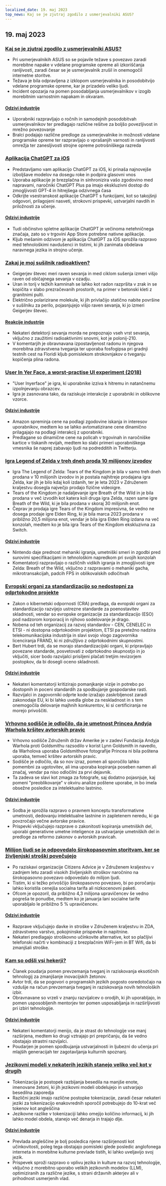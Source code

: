 ```yaml
---
localized_date: 19. maj 2023
top_news: Kaj se je zjutraj zgodilo z usmerjevalniki ASUS?
---
```


## 19. maj 2023

### [Kaj se je zjutraj zgodilo z usmerjevalniki ASUS?](https://www.downtowndougbrown.com/2023/05/what-happened-with-asus-routers-this-morning/)

- Pri usmerjevalnikih ASUS so se pojavile težave s povezavo zaradi morebitne napake v vdelane programske opreme ali izkoriščanja ranljivosti, zaradi česar se je usmerjevalnik zrušil in onemogočil internetne storitve.
- Težava je bila odpravljena z izklopom usmerjevalnika in posodobitvijo vdelane programske opreme, kar je prizadelo veliko ljudi.
- Incident opozarja na pomen posodabljanja usmerjevalnikov v izogib morebitnim varnostnim napakam in okvaram.

#### [Odzivi industrije](http://news.ycombinator.com/item?id=35983866)

- Uporabniki razpravljajo o ročnih in samodejnih posodobitvah usmerjevalnikov ter predlagajo različne rešitve za boljšo povezljivost in mrežno povezovanje
- Bralci podajajo različne predloge za usmerjevalnike in možnosti vdelane programske opreme ter razpravljajo o vprašanjih varnosti in ranljivosti omrežja ter zanesljivosti strojne opreme potrošniškega razreda

### [Aplikacija ChatGPT za iOS](https://openai.com/blog/introducing-the-chatgpt-app-for-ios)

- Predstavljamo vam aplikacijo ChatGPT za iOS, ki prinaša najnovejše izboljšave modelov na dosegu roke in podpira glasovni vnos
- Uporaba aplikacije je brezplačna in sinhronizira vašo zgodovino med napravami, naročniki ChatGPT Plus pa imajo ekskluzivni dostop do zmogljivosti GPT-4 in hitrejšega odzivnega časa
- Odkrijte vsestranskost aplikacije ChatGPT s funkcijami, kot so takojšnji odgovori, prilagojeni nasveti, strokovni prispevki, ustvarjalni navdih in priložnosti za učenje.

#### [Odzivi industrije](http://news.ycombinator.com/item?id=35990552)

- Tudi občinstvo spletne aplikacije ChatGPT je večinoma netehničnega značaja, zato so v trgovini App Store potrebne nativne aplikacije.
- Kljub mešanim odzivom je aplikacija ChatGPT za iOS sprožila razpravo med tehnološkimi navdušenci in tistimi, ki jih zanimata obdelava naravnega jezika in strojno učenje.

### [Zakaj je moj sušilnik radioaktiven?](https://physics.stackexchange.com/questions/764460/why-is-my-dryer-radioactive)

- Geigerjev števec meri raven sevanja in med ciklom sušenja izmeri višjo raven od običajnega sevanja v ozadju.
- Uran in torij v težkih kamninah se lahko kot radon razpršita v zrak in se kopičita v slabo prezračevanih prostorih, na primer v betonski kleti z granitnimi pulti.
- Električno polarizirane molekule, ki jih privlačijo statično nabite površine v sušilniku za perilo, pojasnjujejo višjo raven sevanja, ki jo izmeri Geigerjev števec.

#### [Reakcije industrije](http://news.ycombinator.com/item?id=35990858)

- Nekateri detektorji sevanja morda ne prepoznajo vseh vrst sevanja, vključno z zaužitimi radioaktivnimi snovmi, kot je polonij-210.
- V komentarjih je obravnavana izpostavljenost radonu in njegova morebitna zdravstvena tveganja ter uporaba fosfogipsa pri gradnji testnih cest na Floridi kljub pomislekom strokovnjakov o tveganju kopičenja plina radona.

### [User In Yer Face, a worst-practise UI experiment (2018)](https://userinyerface.com/)

- "User Inyerface" je igra, ki uporabnike izziva k hitremu in natančnemu izpolnjevanju obrazcev.
- Igra je zasnovana tako, da raziskuje interakcije z uporabniki in oblikovne vzorce.

#### [Odzivi industrije](http://news.ycombinator.com/item?id=35985240)

- Amazon spreminja cene na podlagi zgodovine iskanja in interesov uporabnikov, medtem ko se lahko avtomatizirane cene dinamično prilagajajo na podlagi interakcij z uporabniki.
- Predlagane so dinamične cene na policah v trgovinah in naročniške kartice v tiskanih revijah, medtem ko slabi primeri uporabniškega vmesnika še naprej zabavajo ljudi na podredditih in Twitterju.

### [Igra Legend of Zelda v treh dneh proda 10 milijonov izvodov](https://finance.yahoo.com/news/legend-zelda-game-sells-10-172603983.html)

- Igra The Legend of Zelda: Tears of the Kingdom je bila v samo treh dneh prodana v 10 milijonih izvodov in je postala najhitreje prodajana igra Zelda, kar jih je bilo kdaj koli izdanih, ter je leta 2023 v Združenem kraljestvu dosegla največjo prodajo fizične videoigre.
- Tears of the Kingdom je nadaljevanje igre Breath of the Wild in je bila prodana v več izvodih kot katera koli druga igra Zelda, razen same igre Breath of the Wild, ki je bila prodana v skoraj 30 milijonih enot.
- Čeprav je prodaja igre Tears of the Kingdom impresivna, še vedno ne dosega prodaje igre Elden Ring, ki je bila marca 2023 prodana v približno 20,5 milijona enot, vendar je bila igra Elden Ring izdana na več konzolah, medtem ko je bila igra Tears of the Kingdom ekskluzivna za Switch.

#### [Odzivi industrije](http://news.ycombinator.com/item?id=35986956)

- Nintendo daje prednost mehaniki igranja, umetniški smeri in zgodbi pred surovimi specifikacijami in tehnološkim napredkom pri svojih konzolah
- Komentatorji razpravljajo o različnih vidikih igranja in zmogljivosti igre Zelda: Breath of the Wild, vključno z razpravami o mehaniki gacha, mikrotransakcijah, padcih FPS in oblikovalskih odločitvah

### [Evropski organi za standardizacijo so nedostopni za odprtokodne projekte](https://blog.opensource.org/another-issue-with-the-cyber-resilience-act-european-standards-bodies-are-inaccessible-to-open-source-projects/)

- Zakon o kibernetski odpornosti (CRA) predlaga, da evropski organi za standardizacijo razvijejo ustrezne standarde za poenostavitev skladnosti, vendar so evropske organizacije za standardizacijo (ESO) pod nadzorom korporacij in njihovo sodelovanje je drago.
- Nobena od teh organizacij za razvoj standardov - CEN, CENELEC in ETSI - ni dostopna odprtokodnim projektom, ETSI pa pretežno nadzira telekomunikacijska industrija in slavi svojo vlogo zagovornika licenciranja FRAND, ki ni združljivo z odprtokodnimi skupnostmi.
- Bert Hubert trdi, da se morajo standardizacijski organi, ki pripravljajo povezane standarde, posvetovati z odprtokodno skupnostjo in jo vključiti, sicer bodo razvijalci prisiljeni plačati tretjim revizorjem postopkov, da bi dosegli oceno skladnosti.

#### [Odzivi industrije](http://news.ycombinator.com/item?id=35985590)

- Nekateri komentatorji kritizirajo pomanjkanje vizije in potrebo po dostopnih in poceni standardih za spodbujanje gospodarske rasti.
- Razvijalci in zagovorniki odprte kode izražajo zaskrbljenost zaradi zakonodaje EU, ki bi lahko uvedla globe za neskladnost in s tem onemogočila delovanje majhnih konkurentov, ki si certificiranja ne morejo privoščiti.

### [Vrhovno sodišče je odločilo, da je umetnost Princea Andyja Warhola kršitev avtorskih pravic](https://petapixel.com/2023/05/18/supreme-court-rules-andy-warhols-prince-art-is-copyright-infringement/)

- Vrhovno sodišče Združenih držav Amerike je v zadevi Fundacija Andyja Warhola proti Goldsmithu razsodilo v korist Lynn Goldsmith in navedlo, da Warholova uporaba Goldsmithove fotografije Princea ni bila poštena uporaba, temveč kršitev avtorskih pravic.
- Sodišče je odločilo, da so nov izraz, pomen ali sporočilo lahko pomembni za ugotovitev, ali ima uporaba kopiranja poseben namen ali značaj, vendar pa niso odločilni za prvi dejavnik.
- Ta zadeva se slavi kot zmaga za fotografe, saj dodatno pojasnjuje, kaj pomeni "preoblikovanje" v okviru analize poštene uporabe, in bo imela obsežne posledice za intelektualno lastnino.

#### [Odzivi industrije](http://news.ycombinator.com/item?id=35991725)

- Sodba je sprožila razpravo o pravnem konceptu transformativne umetnosti, dedovanju intelektualne lastnine in zapletenem neredu, ki ga povzročajo večne avtorske pravice.
- Prispevki vključujejo razprave o zakonitosti kopiranja umetniških del, uporabi generativne umetne inteligence za ustvarjanje umetniških del in predloge za reformo zakonov o avtorskih pravicah.

### [Milijon ljudi se je odpovedalo širokopasovnim storitvam, ker se življenjski stroški povečujejo](https://www.bbc.com/news/technology-65622403)

- Po raziskavi organizacije Citizens Advice je v Združenem kraljestvu v zadnjem letu zaradi visokih življenjskih stroškov naročnino na širokopasovno povezavo odpovedalo do milijon ljudi.
- Tistim, ki si težko privoščijo širokopasovno povezavo, bi po poročanju lahko koristila cenejša socialna tarifa ali nizkocenovni paketi.
- Ofcom je opozoril, da približno 4,3 milijona upravičencev še vedno pogreša te ponudbe, medtem ko je januarja lani socialne tarife uporabljalo le približno 5 % upravičencev.

#### [Odzivi industrije](http://news.ycombinator.com/item?id=35984928)

- Razprave vključujejo davke in stroške v Združenem kraljestvu in ZDA, zdravstveno varstvo, pokojninske prispevke in napitnine.
- Nekateri predlagajo stroškovno učinkovite alternative, kot so plačljivi telefonski načrti v kombinaciji z brezplačnim WiFi-jem in BT Wifi, da bi zmanjšali stroške.

### [Kam so odšli vsi hekerji?](https://morepablo.com/2023/05/where-have-all-the-hackers-gone.html)

- Članek poudarja pomen prevzemanja tveganj in raziskovanja eksotičnih tehnologij za zmanjšanje inovacijskih žetonov.
- Avtor trdi, da se pogovori o programskih jezikih pogosto osredotočajo na vzdušje na račun prevzemanja tveganj in raziskovanja novih tehnoloških izbir.
- Obravnavane so vrzeli v znanju razvijalcev o orodjih, ki jih uporabljajo, in pomen usposobljenih mentorjev ter pomen usposabljanja in razširljivosti pri izbiri tehnologije.

#### [Odzivi industrije](http://news.ycombinator.com/item?id=35986270)

- Nekateri komentatorji menijo, da je strast do tehnologije vse manj razširjena, medtem ko drugi vztrajajo pri prepričanju, da še vedno obstajajo strastni razvijalci.
- Poudarjen je pomen spodbujanja ustvarjalnosti in ljubezni do učenja pri mlajših generacijah ter zagotavljanja kulturnih spoznanj.

### [Jezikovni modeli v nekaterih jezikih stanejo veliko več kot v drugih](https://blog.yenniejun.com/p/all-languages-are-not-created-tokenized)

- Tokenizacija je postopek razbijanja besedila na manjše enote, imenovane žetoni, ki jih jezikovni modeli obdelujejo in ustvarjajo besedilna zaporedja
- Različni jeziki imajo različne postopke tokenizacije, zaradi česar nekateri jeziki za tokenizacijo enakovrednih sporočil potrebujejo do 10-krat več tokenov kot angleščina
- Jezikovne razlike v tokenizaciji lahko omejijo količino informacij, ki jih lahko model obdela, stanejo več denarja in trajajo dlje.

#### [Odzivi industrije](http://news.ycombinator.com/item?id=35983707)

- Prevlada angleščine je bolj posledica njene razširjenosti kot učinkovitosti, poleg tega obstajajo pomisleki glede posledic anglofonega interneta in morebitne kulturne prevlade tistih, ki lahko uveljavijo svoj jezik.
- Prispevek sproži razpravo o vplivu jezika in kulture na razvoj tehnologije, vključno z morebitno uporabo velikih jezikovnih modelov (LLM), optimiziranih za različne jezike, s strani državnih akterjev ali v prihodnost usmerjenih vlad.
